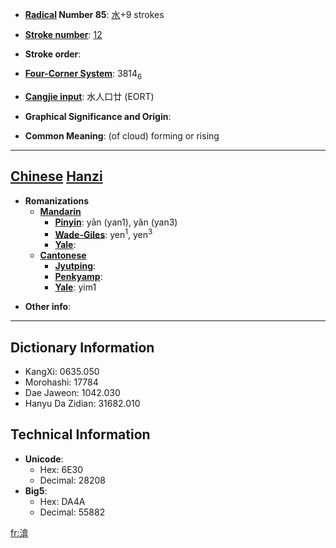 * '''[[Wiktionary:Chinese radical index| Radical]] Number 85''': [[Wiktionary:Chinese radical index 水|水]]+9 strokes

* '''[[Wiktionary:Chinese total strokes index|Stroke number]]''': [[Wiktionary:Chinese total strokes index 12|12]]

* '''Stroke order''': 

* '''[[Wiktionary:Chinese four corner index|Four-Corner System]]''': 3814<sub>6</sub>

* '''[[Wiktionary:Chinese Cangjie index|Cangjie input]]''': 水人口廿 (EORT)

* '''Graphical Significance and Origin''': 

* '''Common Meaning''': (of cloud) forming or rising

----

== [[Chinese]] [[Hanzi]] ==

* '''Romanizations'''
** '''[[Mandarin]]'''
*** '''[[Pinyin]]''': yān (yan1), yǎn (yan3)
*** '''[[Wade-Giles]]''': yen<sup>1</sup>, yen<sup>3</sup>
*** '''[[Yale]]''': 
** '''[[Cantonese]]'''
*** '''[[Jyutping]]''':
*** '''[[Penkyamp]]''': 
*** '''[[Yale]]''': yim1

* '''Other info''': 

----

== Dictionary Information ==

* KangXi: 0635.050
* Morohashi: 17784
* Dae Jaweon: 1042.030
* Hanyu Da Zidian: 31682.010

== Technical Information ==

* '''Unicode''':
** Hex: 6E30
** Decimal: 28208
* '''Big5''':
** Hex: DA4A
** Decimal: 55882

[[fr:渰]]